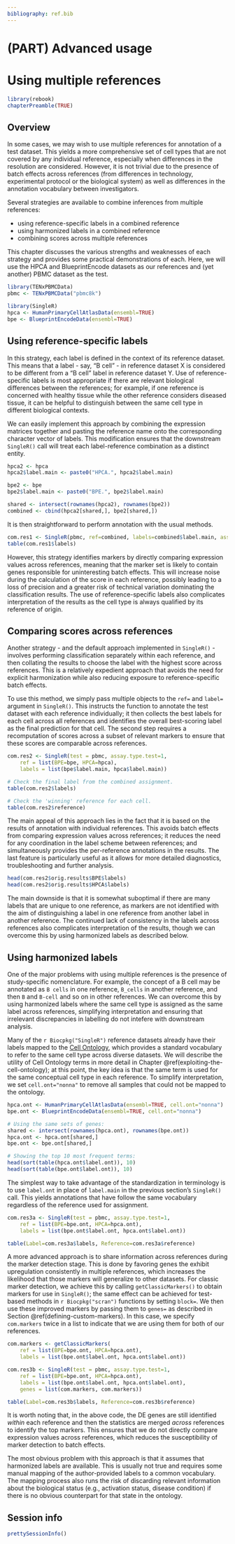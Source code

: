 ```yaml
---
bibliography: ref.bib
---
```


# (PART) Advanced usage {-}

# Using multiple references

```r
library(rebook)
chapterPreamble(TRUE)
```

## Overview

In some cases, we may wish to use multiple references for annotation of a test dataset.
This yields a more comprehensive set of cell types that are not covered by any individual reference, 
especially when differences in the resolution are considered.
However, it is not trivial due to the presence of batch effects across references
(from differences in technology, experimental protocol or the biological system)
as well as differences in the annotation vocabulary between investigators.

Several strategies are available to combine inferences from multiple references:

- using reference-specific labels in a combined reference
- using harmonized labels in a combined reference
- combining scores across multiple references

This chapter discusses the various strengths and weaknesses of each strategy
and provides some practical demonstrations of each.
Here, we will use the HPCA and BlueprintEncode datasets as our references
and (yet another) PBMC dataset as the test.

```r
library(TENxPBMCData)
pbmc <- TENxPBMCData("pbmc8k")

library(SingleR)
hpca <- HumanPrimaryCellAtlasData(ensembl=TRUE)
bpe <- BlueprintEncodeData(ensembl=TRUE)
```

## Using reference-specific labels

In this strategy, each label is defined in the context of its reference dataset.
This means that a label - say, "B cell" - in reference dataset X is 
considered to be different from a "B cell" label in reference dataset Y.
Use of reference-specific labels is most appropriate if there are relevant biological differences between the references;
for example, if one reference is concerned with healthy tissue while the other reference considers diseased tissue,
it can be helpful to distinguish between the same cell type in different biological contexts.

We can easily implement this approach by combining the expression matrices together 
and pasting the reference name onto the corresponding character vector of labels. 
This modification ensures that the downstream `SingleR()` call
will treat each label-reference combination as a distinct entity.

```r
hpca2 <- hpca
hpca2$label.main <- paste0("HPCA.", hpca2$label.main)

bpe2 <- bpe
bpe2$label.main <- paste0("BPE.", bpe2$label.main)

shared <- intersect(rownames(hpca2), rownames(bpe2))
combined <- cbind(hpca2[shared,], bpe2[shared,])
```

It is then straightforward to perform annotation with the usual methods.

```r
com.res1 <- SingleR(pbmc, ref=combined, labels=combined$label.main, assay.type.test=1)
table(com.res1$labels)
```

However, this strategy identifies markers by directly comparing expression values across references,
meaning that the marker set is likely to contain genes responsible for uninteresting batch effects. 
This will increase noise during the calculation of the score in each reference, 
possibly leading to a loss of precision and a greater risk of technical variation dominating the classification results.
The use of reference-specific labels also complicates interpretation of the results
as the cell type is always qualified by its reference of origin.

## Comparing scores across references

Another strategy - and the default approach implemented in `SingleR()` -
involves performing classification separately within each reference, 
and then collating the results to choose the label with the highest score across references. 
This is a relatively expedient approach that avoids the need for explicit harmonization 
while also reducing exposure to reference-specific batch effects.

To use this method, we simply pass multiple objects to the `ref=` and `label=` argument in `SingleR()`.
This instructs the function to annotate the test dataset with each reference individually;
it then collects the best labels for each cell across all references and 
identifies the overall best-scoring label as the final prediction for that cell.
The second step requires a recomputation of scores across a subset of relevant markers
to ensure that these scores are comparable across references.

```r
com.res2 <- SingleR(test = pbmc, assay.type.test=1,
    ref = list(BPE=bpe, HPCA=hpca), 
    labels = list(bpe$label.main, hpca$label.main))

# Check the final label from the combined assignment.
table(com.res2$labels) 

# Check the 'winning' reference for each cell.
table(com.res2$reference) 
```

The main appeal of this approach lies in the fact that it is based on the results of annotation with individual references.
This avoids batch effects from comparing expression values across references;
it reduces the need for any coordination in the label scheme between references;
and simultaneously provides the per-reference annotations in the results.
The last feature is particularly useful as it allows for more detailed diagnostics, troubleshooting and further analysis.

```r
head(com.res2$orig.results$BPE$labels)
head(com.res2$orig.results$HPCA$labels)
```

The main downside is that it is somewhat suboptimal if there are many labels that are unique to one reference,
as markers are not identified with the aim of distinguishing a label in one reference from another label in another reference.
The continued lack of consistency in the labels across references also complicates interpretation of the results,
though we can overcome this by using harmonized labels as described below.

## Using harmonized labels

One of the major problems with using multiple references is the presence of study-specific nomenclature.
For example, the concept of a B cell may be annotated as `B cells` in one reference, 
`B_cells` in another reference, and then `B` and `B-cell` and so on in other references.
We can overcome this by using harmonized labels where the same cell type is assigned as the same label across references,
simplifying interpretation and ensuring that irrelevant discrepancies in labelling do not intefere with downstream analysis.

Many of the `r Biocpkg("SingleR")` reference datasets already have their labels 
mapped to the [Cell Ontology](https://www.ebi.ac.uk/ols/ontologies/cl),
which provides a standard vocabulary to refer to the same cell type across diverse datasets.
We will describe the utility of Cell Ontology terms in more detail in Chapter \@ref(exploiting-the-cell-ontology);
at this point, the key idea is that the same term is used for the same conceptual cell type in each reference.
To simplify interpretation, we set `cell.ont="nonna"` to remove all samples that could not be mapped to the ontology.

```r
hpca.ont <- HumanPrimaryCellAtlasData(ensembl=TRUE, cell.ont="nonna")
bpe.ont <- BlueprintEncodeData(ensembl=TRUE, cell.ont="nonna")

# Using the same sets of genes:
shared <- intersect(rownames(hpca.ont), rownames(bpe.ont))
hpca.ont <- hpca.ont[shared,]
bpe.ont <- bpe.ont[shared,]

# Showing the top 10 most frequent terms:
head(sort(table(hpca.ont$label.ont)), 10)
head(sort(table(bpe.ont$label.ont)), 10)
```

The simplest way to take advantage of the standardization in terminology
is to use `label.ont` in place of `label.main` in the previous section's `SingleR()` call.
This yields annotations that have follow the same vocabulary regardless of the reference used for assignment.

```r
com.res3a <- SingleR(test = pbmc, assay.type.test=1,
    ref = list(BPE=bpe.ont, HPCA=hpca.ont), 
    labels = list(bpe.ont$label.ont, hpca.ont$label.ont))

table(Label=com.res3a$labels, Reference=com.res3a$reference)
```

A more advanced approach is to share information across references during the marker detection stage.
This is done by favoring genes the exhibit upregulation consistently in multiple references,
which increases the likelihood that those markers will generalize to other datasets.
For classic marker detection, we achieve this by calling `getClassicMarkers()` to obtain markers for use in `SingleR()`;
the same effect can be achieved for test-based methods in `r Biocpkg("scran")` functions by setting `block=`.
We then use these improved markers by passing them to `genes=` as described in Section \@ref(defining-custom-markers).
In this case, we specify `com.markers` twice in a list to indicate that we are using them for both of our references.

```r
com.markers <- getClassicMarkers(
    ref = list(BPE=bpe.ont, HPCA=hpca.ont), 
    labels = list(bpe.ont$label.ont, hpca.ont$label.ont))

com.res3b <- SingleR(test = pbmc, assay.type.test=1,
    ref = list(BPE=bpe.ont, HPCA=hpca.ont), 
    labels = list(bpe.ont$label.ont, hpca.ont$label.ont),
    genes = list(com.markers, com.markers))

table(Label=com.res3b$labels, Reference=com.res3b$reference)
```

It is worth noting that, in the above code, the DE genes are still identified _within_ each reference
and then the statistics are merged _across_ references to identify the top markers.
This ensures that we do not directly compare expression values across references,
which reduces the susceptibility of marker detection to batch effects.

The most obvious problem with this approach is that it assumes that harmonized labels are available.
This is usually not true and requires some manual mapping of the author-provided labels to a common vocabulary.
The mapping process also runs the risk of discarding relevant information about the biological status
(e.g., activation status, disease condition) if there is no obvious counterpart for that state in the ontology.

## Session info {-}

```r
prettySessionInfo()
```
